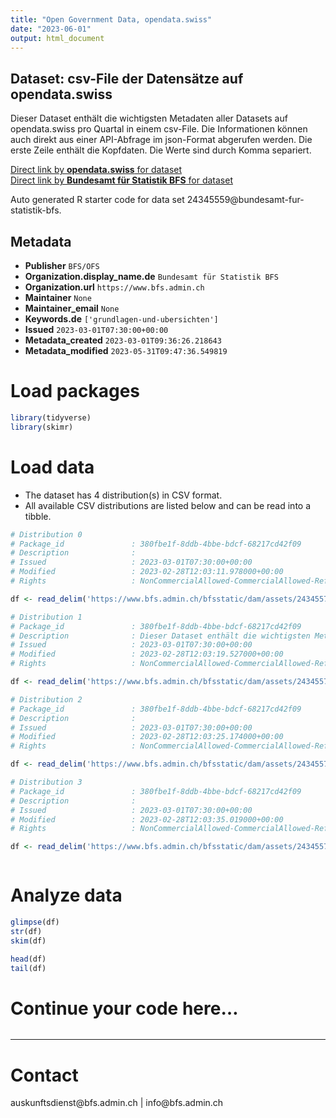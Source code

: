 ```yaml
---
title: "Open Government Data, opendata.swiss"
date: "2023-06-01"
output: html_document
---
```


## Dataset: csv-File der Datensätze auf opendata.swiss

Dieser Dataset enthält die wichtigsten Metadaten aller Datasets auf opendata.swiss pro Quartal in einem csv-File. Die Informationen können auch direkt aus einer API-Abfrage im json-Format abgerufen werden. Die erste Zeile enthält die Kopfdaten. Die Werte sind durch Komma separiert.

[Direct link by **opendata.swiss** for dataset](https://opendata.swiss/de/dataset/csv-file-der-datensatze-auf-opendata-swiss)<br>
[Direct link by **Bundesamt für Statistik BFS** for dataset](https://www.bfs.admin.ch/asset/de/ts-d-00.02-OGD-03)

Auto generated R starter code for data set 24345559@bundesamt-fur-statistik-bfs.

## Metadata

- **Publisher** `BFS/OFS`
- **Organization.display_name.de** `Bundesamt für Statistik BFS`
- **Organization.url** `https://www.bfs.admin.ch`
- **Maintainer** `None`
- **Maintainer_email** `None`
- **Keywords.de** `['grundlagen-und-ubersichten']`
- **Issued** `2023-03-01T07:30:00+00:00`
- **Metadata_created** `2023-03-01T09:36:26.218643`
- **Metadata_modified** `2023-05-31T09:47:36.549819`


# Load packages

```r

library(tidyverse)
library(skimr)

```

# Load data

-   The dataset has 4 distribution(s) in CSV format.
-   All available CSV distributions are listed below and can be read into a tibble.

```r

# Distribution 0
# Package_id               : 380fbe1f-8ddb-4bbe-bdcf-68217cd42f09
# Description              : 
# Issued                   : 2023-03-01T07:30:00+00:00
# Modified                 : 2023-02-28T12:03:11.978000+00:00
# Rights                   : NonCommercialAllowed-CommercialAllowed-ReferenceNotRequired

df <- read_delim('https://www.bfs.admin.ch/bfsstatic/dam/assets/24345572/master')

# Distribution 1
# Package_id               : 380fbe1f-8ddb-4bbe-bdcf-68217cd42f09
# Description              : Dieser Dataset enthält die wichtigsten Metadaten aller Datasets auf opendata.swiss pro Quartal in einem csv-File. Die Informationen können auch direkt aus einer API-Abfrage im json-Format abgerufen werden. Die erste Zeile enthält die Kopfdaten. Die Werte sind durch Komma separiert.
# Issued                   : 2023-03-01T07:30:00+00:00
# Modified                 : 2023-02-28T12:03:19.527000+00:00
# Rights                   : NonCommercialAllowed-CommercialAllowed-ReferenceNotRequired

df <- read_delim('https://www.bfs.admin.ch/bfsstatic/dam/assets/24345571/master')

# Distribution 2
# Package_id               : 380fbe1f-8ddb-4bbe-bdcf-68217cd42f09
# Description              : 
# Issued                   : 2023-03-01T07:30:00+00:00
# Modified                 : 2023-02-28T12:03:25.174000+00:00
# Rights                   : NonCommercialAllowed-CommercialAllowed-ReferenceNotRequired

df <- read_delim('https://www.bfs.admin.ch/bfsstatic/dam/assets/24345573/master')

# Distribution 3
# Package_id               : 380fbe1f-8ddb-4bbe-bdcf-68217cd42f09
# Description              : 
# Issued                   : 2023-03-01T07:30:00+00:00
# Modified                 : 2023-02-28T12:03:35.019000+00:00
# Rights                   : NonCommercialAllowed-CommercialAllowed-ReferenceNotRequired

df <- read_delim('https://www.bfs.admin.ch/bfsstatic/dam/assets/24345574/master')



```

# Analyze data

```r

glimpse(df)
str(df)
skim(df)

head(df)
tail(df)

```

# Continue your code here...

```r

```

------------------------------------------------------------------------

# Contact

auskunftsdienst@bfs.admin.ch | info@bfs.admin.ch
